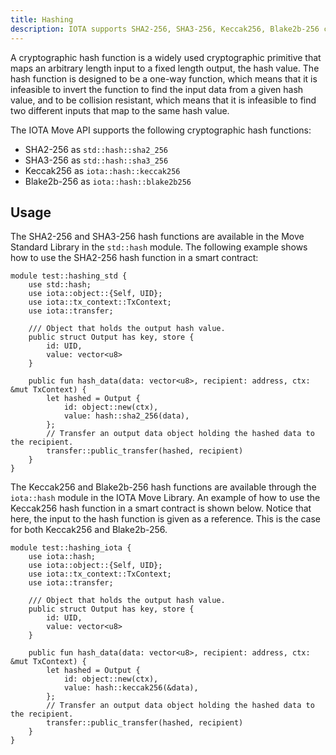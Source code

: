 ```yaml
---
title: Hashing
description: IOTA supports SHA2-256, SHA3-256, Keccak256, Blake2b-256 cryptographic hash functions.
---
```


A cryptographic hash function is a widely used cryptographic primitive that maps an arbitrary length input to a fixed length output, the hash value. The hash function is designed to be a one-way function, which means that it is infeasible to invert the function to find the input data from a given hash value, and to be collision resistant, which means that it is infeasible to find two different inputs that map to the same hash value.

The IOTA Move API supports the following cryptographic hash functions:

* SHA2-256 as `std::hash::sha2_256`
* SHA3-256 as `std::hash::sha3_256`
* Keccak256 as `iota::hash::keccak256`
* Blake2b-256 as `iota::hash::blake2b256`

## Usage

The SHA2-256 and SHA3-256 hash functions are available in the Move Standard Library in the `std::hash` module. The following example shows how to use the SHA2-256 hash function in a smart contract:

```move
module test::hashing_std {
    use std::hash;
    use iota::object::{Self, UID};
    use iota::tx_context::TxContext;
    use iota::transfer;

    /// Object that holds the output hash value.
    public struct Output has key, store {
        id: UID,
        value: vector<u8>
    }

    public fun hash_data(data: vector<u8>, recipient: address, ctx: &mut TxContext) {
        let hashed = Output {
            id: object::new(ctx),
            value: hash::sha2_256(data),
        };
        // Transfer an output data object holding the hashed data to the recipient.
        transfer::public_transfer(hashed, recipient)
    }
}
```

The Keccak256 and Blake2b-256 hash functions are available through the `iota::hash` module in the IOTA Move Library. An example of how to use the Keccak256 hash function in a smart contract is shown below. Notice that here, the input to the hash function is given as a reference. This is the case for both Keccak256 and Blake2b-256.

```move
module test::hashing_iota {
    use iota::hash;
    use iota::object::{Self, UID};
    use iota::tx_context::TxContext;
    use iota::transfer;

    /// Object that holds the output hash value.
    public struct Output has key, store {
        id: UID,
        value: vector<u8>
    }

    public fun hash_data(data: vector<u8>, recipient: address, ctx: &mut TxContext) {
        let hashed = Output {
            id: object::new(ctx),
            value: hash::keccak256(&data),
        };
        // Transfer an output data object holding the hashed data to the recipient.
        transfer::public_transfer(hashed, recipient)
    }
}
```
